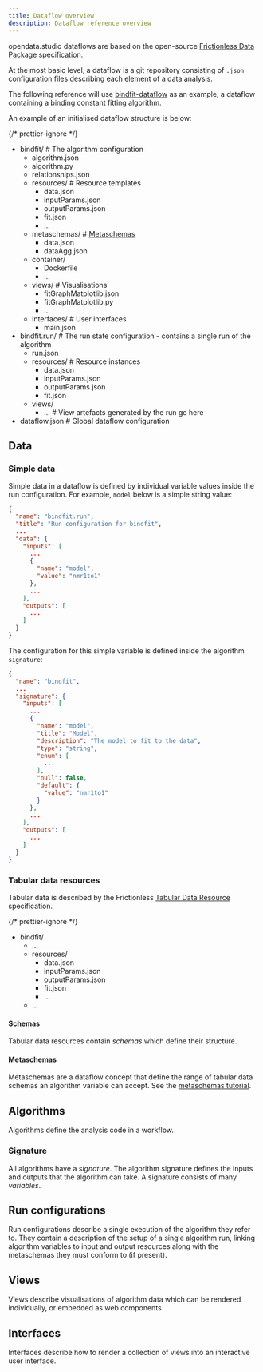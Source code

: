 ```yaml
---
title: Dataflow overview
description: Dataflow reference overview
---
```



opendata.studio dataflows are based on the open-source
[Frictionless Data Package](https://specs.frictionlessdata.io/data-package/)
specification.

At the most basic level, a dataflow is a git repository consisting of `.json`
configuration files describing each element of a data analysis.

The following reference will use
[bindfit-dataflow](https://github.com/opendatastudio/bindfit-dataflow) as an
example, a dataflow containing a binding constant fitting algorithm.

An example of an initialised dataflow structure is below:

{/* prettier-ignore */}
<FileTree>
  - bindfit/  # The algorithm configuration
    - algorithm.json
    - algorithm.py
    - relationships.json
    - resources/  # Resource templates
      - data.json
      - inputParams.json
      - outputParams.json
      - fit.json
      - ...
    - metaschemas/  # [Metaschemas](/advanced/metaschemas)
      - data.json
      - dataAgg.json
    - container/
      - Dockerfile
      - ...
    - views/  # Visualisations
      - fitGraphMatplotlib.json
      - fitGraphMatplotlib.py
      - ...
    - interfaces/  # User interfaces
      - main.json
  - bindfit.run/  # The run state configuration - contains a single run of the algorithm
    - run.json
    - resources/  # Resource instances
      - data.json
      - inputParams.json
      - outputParams.json
      - fit.json
    - views/
      - ...  # View artefacts generated by the run go here
  - dataflow.json  # Global dataflow configuration
</FileTree>

## Data

### Simple data

Simple data in a dataflow is defined by individual variable values inside the
run configuration. For example, `model` below is a simple string value:

```json title="bindfit.run/run.json {8-11}
{
  "name": "bindfit.run",
  "title": "Run configuration for bindfit",
  ...
  "data": {
    "inputs": [
      ...
      {
        "name": "model",
        "value": "nmr1to1"
      },
      ...
    ],
    "outputs": [
      ...
    ]
  }
}
```

The configuration for this simple variable is defined inside the algorithm
`signature`:

```json title="bindfit/algorithm.json" {7-19}
{
  "name": "bindfit",
  ...
  "signature": {
    "inputs": [
      ...
      {
        "name": "model",
        "title": "Model",
        "description": "The model to fit to the data",
        "type": "string",
        "enum": [
          ...
        ],
        "null": false,
        "default": {
          "value": "nmr1to1"
        }
      },
      ...
    ],
    "outputs": [
      ...
    ]
  }
}
```

### Tabular data resources

Tabular data is described by the Frictionless
[Tabular Data Resource](https://specs.frictionlessdata.io/tabular-data-resource/)
specification.

{/* prettier-ignore */}
<FileTree>
  - bindfit/
    - ...
    - resources/
      - data.json
      - inputParams.json
      - outputParams.json
      - fit.json
      - ...
    - ...
</FileTree>

#### Schemas

Tabular data resources contain _schemas_ which define their structure.

#### Metaschemas

Metaschemas are a dataflow concept that define the range of tabular data schemas
an algorithm variable can accept. See the
[metaschemas tutorial](/advanced/metaschemas).

## Algorithms

Algorithms define the analysis code in a workflow.

### Signature

All algorithms have a _signature_. The algorithm signature defines the inputs
and outputs that the algorithm can take. A signature consists of many
_variables_.

## Run configurations

Run configurations describe a single execution of the algorithm they refer to.
They contain a description of the setup of a single algorithm run, linking
algorithm variables to input and output resources along with the metaschemas
they must conform to (if present).

## Views

Views describe visualisations of algorithm data which can be rendered
individually, or embedded as web components.

## Interfaces

Interfaces describe how to render a collection of views into an interactive user
interface.
